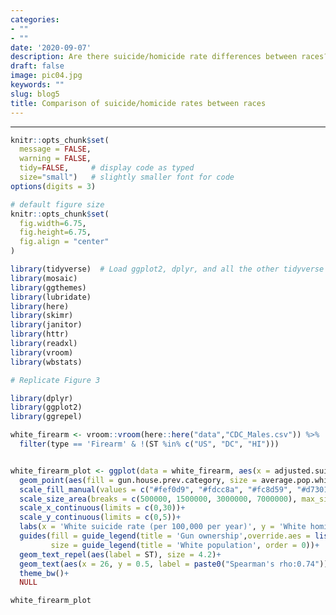```yaml
---
categories:
- ""
- ""
date: '2020-09-07'
description: Are there suicide/homicide rate differences between races? 
draft: false
image: pic04.jpg
keywords: ""
slug: blog5
title: Comparison of suicide/homicide rates between races
---
```

---


```r
knitr::opts_chunk$set(
  message = FALSE, 
  warning = FALSE, 
  tidy=FALSE,     # display code as typed
  size="small")   # slightly smaller font for code
options(digits = 3)

# default figure size
knitr::opts_chunk$set(
  fig.width=6.75, 
  fig.height=6.75,
  fig.align = "center"
)
```


```r
library(tidyverse)  # Load ggplot2, dplyr, and all the other tidyverse packages
library(mosaic)
library(ggthemes)
library(lubridate)
library(here)
library(skimr)
library(janitor)
library(httr)
library(readxl)
library(vroom)
library(wbstats)
```



```r
# Replicate Figure 3

library(dplyr)
library(ggplot2)
library(ggrepel)

white_firearm <- vroom::vroom(here::here("data","CDC_Males.csv")) %>%
  filter(type == 'Firearm' & !(ST %in% c("US", "DC", "HI"))) 


white_firearm_plot <- ggplot(data = white_firearm, aes(x = adjusted.suicide.White, y = adjusted.homicide.White))+
  geom_point(aes(fill = gun.house.prev.category, size = average.pop.white), col = "black", pch = 21, alpha = 0.8)+
  scale_fill_manual(values = c("#fef0d9", "#fdcc8a", "#fc8d59", "#d7301f"))+
  scale_size_area(breaks = c(500000, 1500000, 3000000, 7000000), max_size = 14, labels = c('500k', '1.5m', '3m', '7m'))+
  scale_x_continuous(limits = c(0,30))+
  scale_y_continuous(limits = c(0,5))+
  labs(x = 'White suicide rate (per 100,000 per year)', y = 'White homicide rate (per 100,000 per year)')+
  guides(fill = guide_legend(title = 'Gun ownership',override.aes = list(size = 5), order = 1),
         size = guide_legend(title = 'White population', order = 0))+
  geom_text_repel(aes(label = ST), size = 4.2)+
  geom_text(aes(x = 26, y = 0.5, label = paste0("Spearman's rho:0.74")),check_overlap = TRUE)+
  theme_bw()+
  NULL

white_firearm_plot
```

